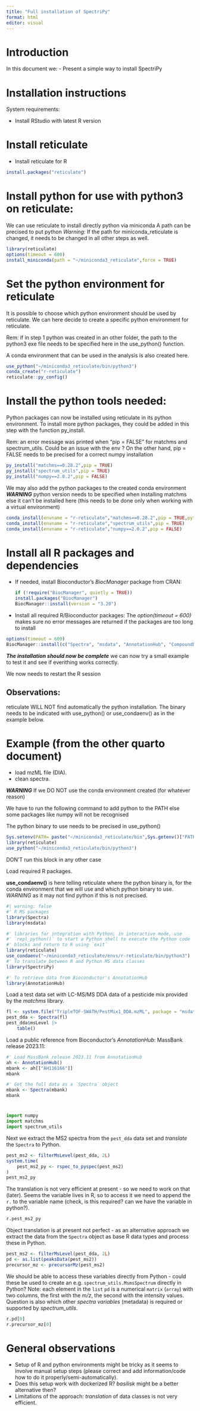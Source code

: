 ```yaml
---
title: "Full installation of SpectriPy"
format: html
editor: visual
---
```


# Introduction

In this document we: - Present a simple way to install SpectriPy

# Installation instructions

System requirements:

-   Install RStudio with latest R version

# Install reticulate

-   Install reticulate for R

```r
install.packages("reticulate")
```

# **Install python for use with python3 on reticulate:**

We can use reticulate to install directly python via miniconda A path can be precised to put python *Warning:* If the path for miniconda_reticulate is changed, it needs to be changed in all other steps as well.

```r
library(reticulate)
options(timeout = 600)
install_miniconda(path = "~/miniconda3_reticulate",force = TRUE)
```

############################################################################## 

# Set the python environment for reticulate

It is possible to choose which python environment should be used by reticulate. We can here decide to create a specific python environment for reticulate.

Rem: if in step 1 python was created in an other folder, the path to the python3 exe file needs to be specified here in the use_python() function.

A conda environment that can be used in the analysis is also created here.

```r
use_python("~/miniconda3_reticulate/bin/python3")
conda_create("r-reticulate")
reticulate::py_config()
```

# Install the python tools needed:

Python packages can now be installed using reticulate in its python environment. To install more python packages, they could be added in this step with the function py_install.

Rem: an error message was printed when "pip = FALSE" for matchms and spectrum_utils. Could be an issue with the env ? On the other hand, pip = FALSE needs to be precised for a correct numpy installation

```r
py_install("matchms==0.28.2",pip = TRUE)
py_install("spectrum_utils",pip = TRUE)
py_install("numpy==2.0.2",pip = FALSE)
```

We may also add the python packages to the created conda environment ***WARNING*** python version needs to be specified when installing matchms else it can't be installed here (this needs to be done only when working with a virtual environment)

```r
conda_install(envname = "r-reticulate","matchms==0.28.2",pip = TRUE,python_version = "3.12.2")
conda_install(envname = "r-reticulate","spectrum_utils",pip = TRUE)
conda_install(envname = "r-reticulate","numpy==2.0.2",pip = FALSE)
```

# Install all R packages and dependencies

-   If needed, install Bioconductor's *BiocManager* package from CRAN:

    ```r
    if (!require("BiocManager", quietly = TRUE))
    install.packages("BiocManager")
    BiocManager::install(version = "3.20")
    ```

-   Install all required R/Bioconductor packages: The *option(timeout = 600)* makes sure no error messages are returned if the packages are too long to install

```r
options(timeout = 600)
BiocManager::install(c("Spectra", "msdata", "AnnotationHub", "CompoundDb","GenomeInfoDbData","mzR","basilisk"))
```

################################################################################ 

***The installation should now be complete*** we can now try a small example to test it and see if everithing works correctly.

We now needs to restart the R session

## Observations:

reticulate WILL NOT find automatically the python installation. The binary needs to be indicated with use_python() or use_condaenv() as in the example below.

# Example (from the other quarto document)

-   load mzML file (DIA).
-   clean spectra.

***WARNING*** If we DO NOT use the conda environment created (for whatever reason)

We have to run the following command to add python to the PATH else some packages like numpy will not be recognised

The python binary to use needs to be precised in use_python()

```r
Sys.setenv(PATH= paste("~/miniconda3_reticulate/bin",Sys.getenv()["PATH"],sep=";"))
library(reticulate)
use_python("~/miniconda3_reticulate/bin/python3")
```

DON'T run this block in any other case

Load required R packages.

**use_condaenv()** is here telling reticulate where the python binary is, for the conda environment that we will use and which python binary to use. *WARNING* as it may not find python if this is not precised.

```r
#| warning: false
#' R MS packages
library(Spectra)
library(msdata)

#' libraries for integration with Python; in interactive mode, use
#' `repl_python()` to start a Python shell to execute the Python code
#' blocks and return to R using `exit`
library(reticulate)
use_condaenv("~/miniconda3_reticulate/envs/r-reticulate/bin/python3")
#' To translate between R and Python MS data classes
library(SpectriPy)

#' To retrieve data from Bioconductor's AnnotationHub
library(AnnotationHub)
```

Load a test data set with LC-MS/MS DDA data of a pesticide mix provided by the *matchms* library.

```r
fl <- system.file("TripleTOF-SWATH/PestMix1_DDA.mzML", package = "msdata")
pest_dda <- Spectra(fl)
pest_dda$msLevel |>
    table()
```

Load a public reference from Bioconductor's *AnnotationHub*: MassBank release 2023.11:

```r
#' Load MassBank release 2023.11 from AnnotationHub
ah <- AnnotationHub()
mbank <- ah[["AH116166"]]
mbank

#' Get the full data as a `Spectra` object
mbank <- Spectra(mbank)
mbank
```

# 

```python
import numpy
import matchms
import spectrum_utils
```

Next we extract the MS2 spectra from the `pest_dda` data set and *translate* the `Spectra` to Python.

```r
pest_ms2 <- filterMsLevel(pest_dda, 2L)
system.time(
    pest_ms2_py <- rspec_to_pyspec(pest_ms2)
)
pest_ms2_py
```

The translation is not very efficient at present - so we need to work on that (later). Seems the variable lives in R, so to access it we need to append the `r.` to the variable name (check, is this required? can we have the variable in python?).

```python
r.pest_ms2_py

```

Object translation is at present not perfect - as an alternative approach we extract the data from the `Spectra` object as base R data types and process these in Python.

```r
pest_ms2 <- filterMsLevel(pest_dda, 2L)
pd <- as.list(peaksData(pest_ms2))
precursor_mz <- precursorMz(pest_ms2)
```

We should be able to access these variables directly from Python - could these be used to create an e.g. `spectrum_utils.MsmsSpectrum` directly in Python? Note: each element in the `list` `pd` is a numerical `matrix` (`array`) with two columns, the first with the *m/z*, the second with the intensity values. Question is also which other *spectra variables* (metadata) is required or supported by *spectrum_utils*.

```python
r.pd[0]
r.precursor_mz[0]
```

# General observations

-   Setup of R and python environments might be tricky as it seems to involve manual setup steps (please correct and add information/code how to do it properly/semi-automatically).
-   Does this setup work with dockerized R? *basilisk* might be a better alternative then?
-   Limitations of the approach: *translation* of data classes is not very efficient.
